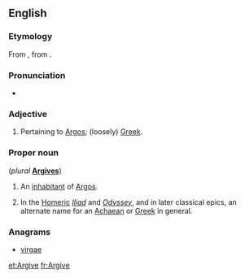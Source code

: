 ==English==
{{wikipedia|Argives}}

===Etymology===
From {{etyl|la|en}} {{term|Argivus|Argīvus|lang=la}}, from {{etyl|grc|en}} {{term|Ἀργεῖος|lang=grc}}.

===Pronunciation===
*{{a|UK}} {{IPA|/ˈɑːɡʌɪv/}}

===Adjective===
{{en-adj}}

# Pertaining to [[Argos]]; (loosely) [[Greek]]. 

===Proper noun===
{{en-proper noun}} (''plural'' '''[[Argives]]''')

# An [[inhabitant]] of [[Argos]].
# {{context|poetic}} In the [[Homer]]ic ''[[Iliad]]'' and ''[[Odyssey]]'', and in later classical epics, an alternate name for an [[Achaean]] or [[Greek]] in general.

===Anagrams===
* [[virgae#English|virgae]]

[[et:Argive]]
[[fr:Argive]]